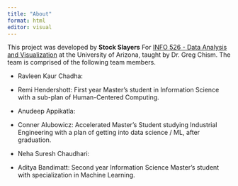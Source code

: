 ```yaml
---
title: "About"
format: html
editor: visual
---
```


This project was developed by **Stock Slayers** For [INFO 526 - Data Analysis and Visualization](https://datavizaz.org/) at the University of Arizona, taught by Dr. Greg Chism. The team is comprised of the following team members.

-   Ravleen Kaur Chadha:

-   Remi Hendershott: First year Master's student in Information Science with a sub-plan of Human-Centered Computing.

-   Anudeep Appikatla:

-   Conner Alubowicz: Accelerated Master's Student studying Industrial Engineering with a plan of getting into data science / ML, after graduation.

-   Neha Suresh Chaudhari:

-   Aditya Bandimatt: Second year Information Science Master's student with specialization in Machine Learning.
